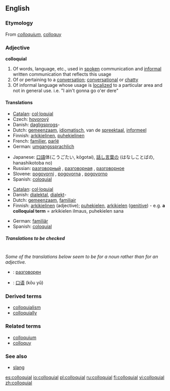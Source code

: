 ==English==

===Etymology===
From {{L.}} ''[[colloquium]]'', [[colloquy]]

===Adjective===
'''colloquial'''

# Of words, language, etc., used in [[spoken]] communication and [[informal]] written communication that reflects this usage
# Of or pertaining to a [[conversation]]; [[conversational]] or [[chatty]]
# Of informal language whose usage is [[localized]] to a particular area and not in general use. i.e. "I ain't gonna go o'er dere"

====Translations====
{{trans-top|oral communication language}}
*[[Catalan]]: [[col·loquial]]
*Czech: [[hovorový]]
*Danish: [[dagligsprog]]s-
*Dutch: [[gemeenzaam]], [[idiomatisch]], van de [[spreektaal]], [[informeel]]
*Finnish: [[arkikielinen]], [[puhekielinen]]
*French: [[familier]], [[parlé]]
*German: [[umgangssprachlich]]
{{trans-mid}}
*Japanese: [[口語]]体(こうごたい, kōgotai), [[話し言葉]]の (はなしことばの, hanashikotoba no)
*Russian: [[разговорный]] {{m}}, [[разговорная]] {{f}}, [[разговорное]] {{n}}
*Slovene: [[pogovorni]] {{m}}, [[pogovorna]] {{f}}, [[pogovorno]] {{n}}
*Spanish: [[coloquial]]
{{trans-bottom}}

{{trans-top|localised informal expression}}
*[[Catalan]]: [[col·loquial]]
*Danish: [[dialektal]], [[dialekt]]-
*Dutch: [[gemeenzaam]], [[familiair]]
*Finnish: [[arkikielinen]] (adjective); [[puhekielen]], [[arkikielen]] ([[genitive]]) - e.g. '''a colloquial term''' = arkikielen ilmaus, puhekielen sana
{{trans-mid}}
*German: [[familiär]]
*Spanish: [[coloquial]]
{{trans-bottom}}

=====Translations to be checked=====
<!--Remove this section once all of the translations below have been moved into the tables above.-->
{{checktrans}}<br>

''Some of the translations below seem to be for a noun rather than for an adjective.''
*{{ttbc|Bulgarian}}: [[разговорен]] {{m}}
*{{ttbc|Chinese}}: [[口语]] (kǒu yǔ)

===Derived terms===
*[[colloquialism]]
*[[colloquially]]

===Related terms===
*[[colloquium]]
*[[colloquy]]

===See also===
*[[slang]]

[[es:colloquial]]
[[io:colloquial]]
[[pl:colloquial]]
[[ru:colloquial]]
[[fi:colloquial]]
[[vi:colloquial]]
[[zh:colloquial]]